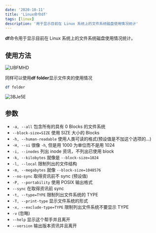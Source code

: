 ```yaml
---
date: '2020-10-11'
title: 'Linux命令df'
tags: [linux]
description: '用于显示目前在 Linux 系统上的文件系统磁盘使用情况统计'
---
```


**df**命令用于显示目前在 Linux 系统上的文件系统磁盘使用情况统计。

## 使用方法

![UBFMHD](https://cdn.jsdelivr.net/gh/manonicu/pics@master/uPic/UBFMHD.png)

同样可以使用**df folder**显示文件夹的使用情况

```bash
df folder
```

![3BJe5E](https://cdn.jsdelivr.net/gh/manonicu/pics@master/uPic/3BJe5E.png)

## 参数

- `-a, --all` 包含所有的具有 0 Blocks 的文件系统
- `--block-size=SIZE` 使用 SIZE 大小的 Blocks
- `-h, --human-readable` 使用人类可读的格式(预设值是不加这个选项的...)
- `-H, --si` 很像 `-h`, 但是用 1000 为单位而不是用 1024
- `-i, --inodes` 列出 inode 资讯，不列出已使用 block
- `-k, --kilobytes` 就像是 `--block-size=1024`
- `-l, --local` 限制列出的文件结构
- `-m, --megabytes` 就像 `--block-size=1048576`
- `--no-sync` 取得资讯前不 sync (预设值)
- `-P, --portability` 使用 POSIX 输出格式
- `--sync` 在取得资讯前 sync
- `-t, --type=TYPE` 限制列出文件系统的 TYPE
- `-T, --print-type` 显示文件系统的形式
- `-x, --exclude-type=TYPE` 限制列出文件系统不要显示 TYPE
- `-v` (忽略)
- `--help` 显示这个帮手并且离开
- `--version` 输出版本资讯并且离开
